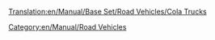 [[Translation:en/Manual/Base Set/Road Vehicles/Cola Trucks]]

{{en/Manual/Base Set/Road Vehicles/RoadVehicle|name     = MightyMover Cola Truck
  |img      = en/Manual/Base Set/Road Vehicles/MightyMover Cola.png
  |price    = £4,797 ($9,594)
  |speed    = 30 mph (48 km/h)
  |annual   = £421 ($842)
  |designed = 1936
  |life     = 15
  |capacity = 17,000 litres of cola
}}
{{en/Manual/Base Set/Road Vehicles/RoadVehicle|name     = Powernaught Cola Truck
  |img      = en/Manual/Base Set/Road Vehicles/Powernaught Cola.png
  |price    = £6,027 ($12,054)
  |speed    = 55 mph (88 km/h)
  |annual   = £787 ($2,640)
  |designed = 1975
  |life     = 15
  |capacity = 19,000 litres of cola
}}
{{en/Manual/Base Set/Road Vehicles/RoadVehicle|name     = Wizzow Cola Truck
  |img      = en/Manual/Base Set/Road Vehicles/Wizzow Cola.png
  |price    = £6,437 ($12,874)
  |speed    = 70 mph (112 km/h)
  |annual   = £1,125 ($2,640)
  |designed = 2012
  |life     = 15
  |capacity = 22,000 litres of cola
}}

[[Category:en/Manual/Road Vehicles]]